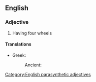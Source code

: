==English==

===Adjective===
{{en-adj|head=[[four]]-[[wheeled]]|-}}

# Having four wheels

====Translations====
{{trans-top|having four wheels}}
* Greek:
*: Ancient: {{t|grc|τετράκυκλος}}
{{trans-mid}}
{{trans-bottom}}

[[Category:English parasynthetic adjectives]]